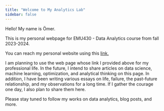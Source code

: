 ```yaml
---
title: "Welcome to My Analytics Lab"
sidebar: false 
---
```


Hello! My name is Ömer.

This is my personal webpage for EMU430 - Data Analytics course from fall 2023-2024.

You can reach my personal website using this [link.](https://omerfarukciftci.dev)

I am planning to use the web page whose link I provided above for my professional life. In the future, I intend to share articles on data science, machine learning, optimization, and analytical thinking on this page. In addition, I have been writing various essays on life, failure, the past-future relationship, and my observations for a long time. If I gather the courage one day, I also plan to share them here.

Please stay tuned to follow my works on data analytics, blog posts, and more.
